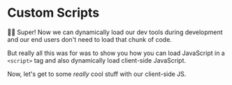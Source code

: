 # Custom Scripts

👨‍💼 Super! Now we can dynamically load our dev tools during development and our
end users don't need to load that chunk of code.

But really all this was for was to show you how you can load JavaScript in a
`<script>` tag and also dynamically load client-side JavaScript.

Now, let's get to some _really_ cool stuff with our client-side JS.
